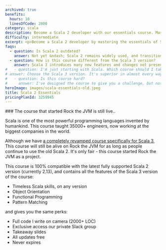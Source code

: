 ```yaml
---
archived: true
benefits:
  hours: 10
  linesOfCode: 2000
category: scala
description: Become a Scala 2 developer with our essentials course. Master the fundamentals of Scala 2 and functional programming through clear lessons, practical exercises, and a smooth learning curve. Ideal for those with some programming experience, this course will quickly equip you with essential skills to enhance your coding toolkit.
difficulty: intermediate
excerpt: <p>Become a Scala 2 developer by mastering the essentials of Scala 2 and functional programming with our comprehensive, hands-on course</p>
faqs:
  - question: Is Scala 2 outdated?
    answer: Not yet &ndash; Scala 2 remains widely used, and transitioning to Scala 3 will take time. Additionally, most features you'll learn in this course are still relevant to Scala 3.
  - question: How is this course different from the Scala 3 version?
    answer: Scala 3 introduces many new features and changes not present in Scala 2. The Scala 3 version also includes improved explanations of complex topics, new exercises, a smoother learning curve, and more code.
#   - question: I'm just starting with Scala. Which course should I take, this one or the Scala 3 version?
# answer: Choose the Scala 3 version. It's superior in almost every way and covers the latest Scala features. Scala 2 is only worth learning if your project or job requires it, but transitioning to Scala 3 is straightforward.
#   - question: Is this course hard?
#     answer: I've designed the course to give you a challenge, but not too much that it becomes frustrating. In case you struggle with something, we have a whole group on Slack for discussions, and I'm responsive.
heroImage: images/scala-essentials-old.jpeg
title: Scala 2 Essentials
pricingPlanId: 3259945
---
```



<CourseLayout>
<Fragment slot="goal">
### The course that started Rock the JVM is still live..

Scala is one of the most powerful programming languages invented by humankind. This course taught 35000+ engineers, now working at the biggest companies in the world.

Although we have [a completely revamped course specifically for Scala 3](/courses/scala-essentials), This course will still be alive on Rock the JVM for as long as people continue to use the old Scala 2. It's only fair - this course started Rock the JVM as a project.

This course is 100% compatible with the latest fully supported Scala 2 version (currently 2.13), and contains all the features of the Scala 3 version of the course:

- Timeless Scala skills, on any version
- Object Orientation
- Functional Programming
- Pattern Matching

and gives you the same perks:

- Full code I write on camera (2000+ LOC)
- Exclusive access our private Slack group
- Takeaway slides
- All updates free
- Never expires

</Fragment>
</CourseLayout>

